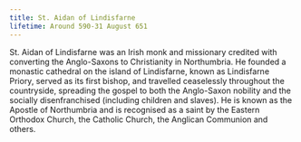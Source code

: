 ```yaml
---
title: St. Aidan of Lindisfarne
lifetime: Around 590-31 August 651
---
```


St. Aidan of Lindisfarne was an Irish monk and missionary credited with
converting the Anglo-Saxons to Christianity in Northumbria. He founded a monastic cathedral on the
island of Lindisfarne, known as Lindisfarne Priory, served as its first bishop, and travelled ceaselessly
throughout the countryside, spreading the gospel to both the Anglo-Saxon nobility and the
socially disenfranchised (including children and slaves). He is known as the Apostle of Northumbria and
is recognised as a saint by the Eastern Orthodox Church, the Catholic Church, the Anglican Communion
and others.
